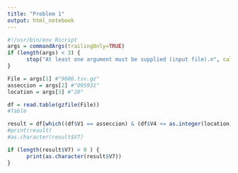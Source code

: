 ---
title: "Problem 1"
output: html_notebook
---


```{r}
#!/usr/bin/env Rscript
args = commandArgs(trailingOnly=TRUE)
if (length(args) < 3) {
	  stop("At least one argument must be supplied (input file).n", call.=FALSE)
}

File = args[1] #"9606.tsv.gz"
asseccion = args[2] #"O95931"
location = args[3] #"20"

df = read.table(gzfile(File))   
#Table

result = df[which((df$V1 == asseccion) & (df$V4 <= as.integer(location)) & (df$V5 >= as.integer(location))), ]
#print(result)
#as.character(result$V7)

if (length(result$V7) > 0 ) {
	  print(as.character(result$V7))
}

```


